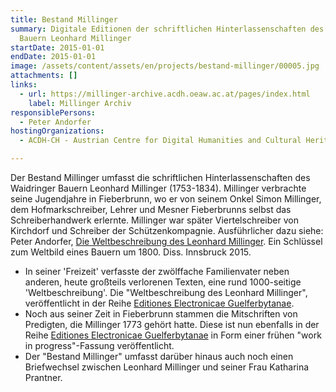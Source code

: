 ```yaml
---
title: Bestand Millinger
summary: Digitale Editionen der schriftlichen Hinterlassenschaften des Tiroler
  Bauern Leonhard Millinger
startDate: 2015-01-01
endDate: 2015-01-01
image: /assets/content/assets/en/projects/bestand-millinger/00005.jpg
attachments: []
links:
  - url: https://millinger-archive.acdh.oeaw.ac.at/pages/index.html
    label: Millinger Archiv
responsiblePersons:
  - Peter Andorfer
hostingOrganizations:
  - ACDH-CH - Austrian Centre for Digital Humanities and Cultural Heritage

---
```

Der Bestand Millinger umfasst die schriftlichen Hinterlassenschaften des Waidringer Bauern Leonhard Millinger (1753-1834). Millinger verbrachte seine Jugendjahre in Fieberbrunn, wo er von seinem Onkel Simon Millinger, dem Hofmarkschreiber, Lehrer und Mesner Fieberbrunns selbst das Schreiberhandwerk erlernte. Millinger war später Viertelschreiber von Kirchdorf und Schreiber der Schützenkompagnie. Ausführlicher dazu siehe: Peter Andorfer, [Die Weltbeschreibung des Leonhard Millinger](https://github.com/csae8092/MWB/blob/master/Die%20Weltbeschreibung%20des%20Leonhard%20Millinger.pdf). Ein Schlüssel zum Weltbild eines Bauern um 1800. Diss. Innsbruck 2015.

*   In seiner 'Freizeit' verfasste der zwölffache Familienvater neben anderen, heute großteils verlorenen Texten, eine rund 1000-seitige 'Weltbeschreibung'. Die "Weltbeschreibung des Leonhard Millinger", veröffentlicht in der Reihe [Editiones Electronicae Guelferbytanae](http://diglib.hab.de/edoc/ed000223/start.htm "Editiones Electronicae Guelferbytanae").
*   Noch aus seiner Zeit in Fieberbrunn stammen die Mitschriften von Predigten, die Millinger 1773 gehört hatte. Diese ist nun ebenfalls in der Reihe  [Editio](http://diglib.hab.de/edoc/ed000232/start.htm "Editiones Electronicae Guelferbytanae")[nes Electronicae Guelferbytanae](http://diglib.hab.de/edoc/ed000232/start.htm "Editiones Electronicae Guelferbytanae") in Form einer frühen "work in progress"-Fassung veröffentlicht.
*   Der "Bestand Millinger" umfasst darüber hinaus auch noch einen Briefwechsel zwischen Leonhard Millinger und seiner Frau Katharina Prantner.
